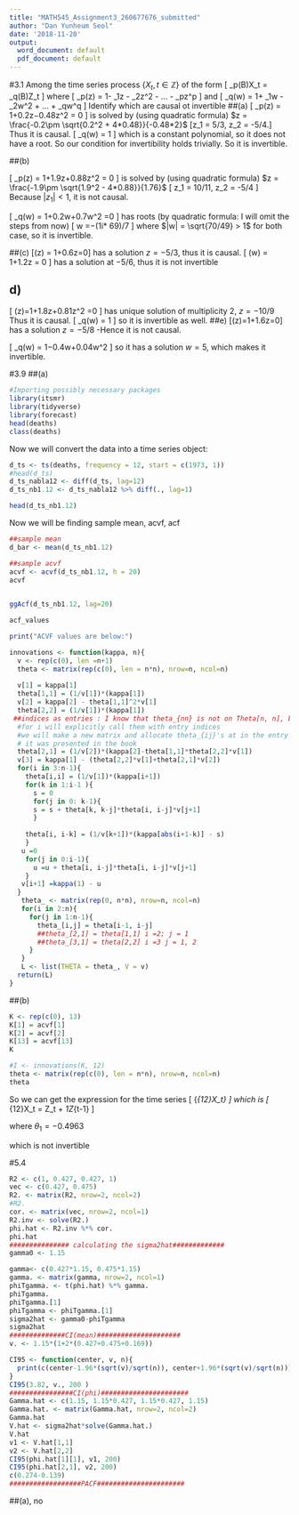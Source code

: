 ```yaml
---
title: "MATH545_Assignment3_260677676_submitted"
author: "Dan Yunheum Seol"
date: '2018-11-20'
output:
  word_document: default
  pdf_document: default
---
```

#3.1
Among the time series process $\{X_t, t \in \mathbb{Z}\}$ of the form
\[
\phi_p(B)X_t = \theta_q(B)Z_t
\]
where
\[
\phi_p(z) =  1- \phi_1z - \phi_2z^2 - ... - \phi_pz^p
\]
and
\[
\theta_q(w) =  1+ \theta_1w - \theta_2w^2 + ... + \theta_qw^q
\]
Identify which are causal ot invertible
##(a)
\[
\phi_p(z) = 1+0.2z−0.48z^2 = 0
\]
is solved by (using quadratic formula) $z = \frac{-0.2\pm \sqrt{0.2^2 + 4*0.48}}{-0.48*2}$ 
\[z_1 = 5/3, z_2 = -5/4.\]
Thus it is causal.
\[
\theta_q(w) = 1
\]
which is a constant polynomial, so it does not have a root. So our condition for invertibility holds trivially. So it is invertible.

##(b)

\[
\phi_p(z) = 1+1.9z+0.88z^2 = 0
\]
is solved by (using quadratic formula) $z = \frac{-1.9\pm \sqrt{1.9^2 - 4*0.88}}{1.76}$ 
\[
z_1 = 10/11, z_2 = -5/4
\]
Because $|z_1| < 1$, it is not causal.

\[
\theta_q(w) = 1+0.2w+0.7w^2 =0
\]
has roots (by quadratic formula: I will omit the steps from now)
\[
w =−(1\pm i* 69)/7
\]
where $|w| = \sqrt{70/49} > 1$ for both case, so it is invertible.

##(c)
\[\phi(z) =  1+0.6z=0\]
has a solution $z=−5/3$, thus it is causal.
\[
\theta(w) = 1+1.2z = 0
\]
has a solution at $-5/6$, thus it is not invertible


## d) 
\[
\phi(z)=1+1.8z+0.81z^2 =0
\]
has unique solution of multiplicity 2, $z = -10/9$
Thus it is causal.
\[
\theta_q(w) = 1
\]
so it is invertible as well.
##e)
\[\phi(z)=1+1.6z=0\] has a solution $z= -5/8$
-Hence it is not causal.

\[
\theta_q(w) = 1−0.4w+0.04w^2 
\]
so it
has a solution $w=5$, which makes it invertible.



#3.9
##(a)
```r
#Importing possibly necessary packages
library(itsmr)
library(tidyverse)
library(forecast)
head(deaths)
class(deaths)
```
Now we will convert the data into a time series object:
```r
d_ts <- ts(deaths, frequency = 12, start = c(1973, 1))
#head(d_ts)
d_ts_nabla12 <- diff(d_ts, lag=12)
d_ts_nb1.12 <- d_ts_nabla12 %>% diff(., lag=1)

head(d_ts_nb1.12)
```
Now we will be finding sample mean, acvf, acf
```r

##sample mean
d_bar <- mean(d_ts_nb1.12)

##sample acvf
acvf <- acvf(d_ts_nb1.12, h = 20)
acvf

 
ggAcf(d_ts_nb1.12, lag=20)

acf_values

print("ACVF values are below:")

```
```r
innovations <- function(kappa, n){
  v <- rep(c(0), len =n+1)
  theta <- matrix(rep(c(0), len = n*n), nrow=n, ncol=n)
  
  v[1] = kappa[1]
  theta[1,1] = (1/v[1])*(kappa[1])
  v[2] = kappa[2] - theta[1,1]^2*v[1]
  theta[2,2] = (1/v[1])*(kappa[1])
 ##indices as entries : I know that theta_{nn} is not on Theta[n, n], but here I do so
  #for i will explicitly call them with entry indices
  #we will make a new matrix and allocate theta_{ij}'s at in the entry as 
  # it was presented in the book
  theta[2,1] = (1/v[2])*(kappa[2]-theta[1,1]*theta[2,2]*v[1])
  v[3] = kappa[1] - (theta[2,2]*v[1]+theta[2,1]*v[2])
  for(i in 3:n-1){
    theta[i,i] = (1/v[1])*(kappa[i+1])
    for(k in 1:i-1 ){
      s = 0
      for(j in 0: k-1){
      s = s + theta[k, k-j]*theta[i, i-j]*v[j+1]
      }
    
    theta[i, i-k] = (1/v[k+1])*(kappa[abs(i+1-k)] - s)
    }
   u =0
    for(j in 0:i-1){
      u =u + theta[i, i-j]*theta[i, i-j]*v[j+1]
    }
   v[i+1] =kappa(1) - u
  }
   theta_ <- matrix(rep(0, n*n), nrow=n, ncol=n)
   for(i in 2:n){
     for(j in 1:n-1){
       theta_[i,j] = theta[i-1, i-j] 
       ##theta_[2,1] = theta[1,1] i =2; j = 1
       ##theta_[3,1] = theta[2,2] i =3 j = 1, 2
     }
   }
   L <- list(THETA = theta_, V = v)
  return(L)
}
```

##(b)
```r
K <- rep(c(0), 13)
K[1] = acvf[1]
K[2] = acvf[2]
K[13] = acvf[13]
K

#I <- innovations(K, 12)
theta <- matrix(rep(c(0), len = n*n), nrow=n, ncol=n)
theta

```
So we can get the expression for the time series
\[
\{\nabla \nabla_{12}X_t\}
\]
which is
\[
\nabla \nabla_{12}X_t = Z_t + \theta_1Z_{t-1}
\]

where  $\theta_1 = -0.4963$

which is not invertible


#5.4
```r
R2 <- c(1, 0.427, 0.427, 1)
vec <- c(0.427, 0.475)
R2. <- matrix(R2, nrow=2, ncol=2)
#R2.
cor. <- matrix(vec, nrow=2, ncol=1)
R2.inv <- solve(R2.)
phi.hat <- R2.inv %*% cor.
phi.hat
############### calculating the sigma2hat#############
gamma0 <- 1.15

gamma<- c(0.427*1.15, 0.475*1.15)
gamma. <- matrix(gamma, nrow=2, ncol=1)
phiTgamma. <- t(phi.hat) %*% gamma.
phiTgamma.
phiTgamma.[1]
phiTgamma <- phiTgamma.[1]
sigma2hat <- gamma0-phiTgamma
sigma2hat
##############CI(mean)#####################
v. <- 1.15*(1+2*(0.427+0.475+0.169))

CI95 <- function(center, v, n){
  print(c(center-1.96*(sqrt(v)/sqrt(n)), center+1.96*(sqrt(v)/sqrt(n))))
}
CI95(3.82, v., 200 )
################CI(phi)######################
Gamma.hat <- c(1.15, 1.15*0.427, 1.15*0.427, 1.15)
Gamma.hat. <- matrix(Gamma.hat, nrow=2, ncol=2)
Gamma.hat
V.hat <- sigma2hat*solve(Gamma.hat.)
V.hat
v1 <- V.hat[1,1]
v2 <- V.hat[2,2]
CI95(phi.hat[1][1], v1, 200)
CI95(phi.hat[2,1], v2, 200)
c(0.274-0.139)
##################PACF######################

```
##(a), no

